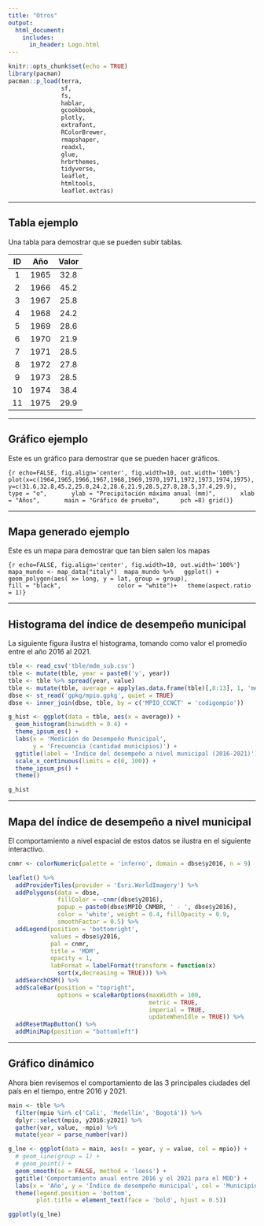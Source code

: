 ```yaml
---
title: "Otros"
output:
  html_document:
    includes:
      in_header: Logo.html
---
```


```{=html}
<style>
 .html-widget {
     margin: auto;
 }
 </style>
```

```r
knitr::opts_chunk$set(echo = TRUE)
library(pacman)
pacman::p_load(terra, 
               sf, 
               fs, 
               hablar, 
               gcookbook, 
               plotly, 
               extrafont, 
               RColorBrewer, 
               rmapshaper, 
               readxl, 
               glue, 
               hrbrthemes, 
               tidyverse, 
               leaflet, 
               htmltools, 
               leaflet.extras)
```

------------------------------------------------------------------------

## Tabla ejemplo

Una tabla para demostrar que se pueden subir tablas.

| ID  | Año  | Valor |
|:---:|:----:|:-----:|
|  1  | 1965 | 32.8  |
|  2  | 1966 | 45.2  |
|  3  | 1967 | 25.8  |
|  4  | 1968 | 24.2  |
|  5  | 1969 | 28.6  |
|  6  | 1970 | 21.9  |
|  7  | 1971 | 28.5  |
|  8  | 1972 | 27.8  |
|  9  | 1973 | 28.5  |
| 10  | 1974 | 38.4  |
| 11  | 1975 | 29.9  |

------------------------------------------------------------------------

## Gráfico ejemplo

Este es un gráfico para demostrar que se pueden hacer gráficos.

```{r echo=FALSE, fig.align='center', fig.width=10, out.width='100%'} plot(x=c(1964,1965,1966,1967,1968,1969,1970,1971,1972,1973,1974,1975),       y=c(31.6,32.8,45.2,25.8,24.2,28.6,21.9,28.5,27.8,28.5,37.4,29.9),      type = "o",       ylab = "Precipitación máxima anual (mm)",       xlab = "Años",       main = "Gráfico de prueba",      pch =8) grid()}
```

------------------------------------------------------------------------

## Mapa generado ejemplo

Este es un mapa para demostrar que tan bien salen los mapas

```{r echo=FALSE, fig.align='center', fig.width=10, out.width='100%'} mapa_mundo <- map_data("italy")  mapa_mundo %>%   ggplot() +   geom_polygon(aes( x= long, y = lat, group = group),                fill = "black",                color = "white")+   theme(aspect.ratio = 1)}
```

---

## Histograma del índice de desempeño municipal

La siguiente figura ilustra el histograma, tomando como valor el promedio entre el año 2016 al 2021.

```r
tble <- read_csv('tble/mdm_sub.csv')
tble <- mutate(tble, year = paste0('y', year))
tble <- tble %>% spread(year, value)
tble <- mutate(tble, average = apply(as.data.frame(tble)[,8:13], 1, 'mean'))
dbse <- st_read('gpkg/mpio.gpkg', quiet = TRUE)
dbse <- inner_join(dbse, tble, by = c('MPIO_CCNCT' = 'codigompio'))
```

```r
g_hist <- ggplot(data = tble, aes(x = average)) + 
  geom_histogram(binwidth = 0.4) + 
  theme_ipsum_es() + 
  labs(x = 'Medición de Desempeño Municipal', 
       y = 'Frecuencia (cantidad municipios)') + 
  ggtitle(label = 'Índice del desempeño a nivel municipal (2016-2021)') + 
  scale_x_continuous(limits = c(0, 100)) +
  theme_ipsum_ps() + 
  theme()
```

```r
g_hist
```

------------------------------------------------------------------------

## Mapa del índice de desempeño a nivel municipal

El comportamiento a nivel espacial de estos datos se ilustra en el siguiente interactivo.

```r
cnmr <- colorNumeric(palette = 'inferno', domain = dbse$y2016, n = 9)

leaflet() %>% 
  addProviderTiles(provider = 'Esri.WorldImagery') %>% 
  addPolygons(data = dbse, 
              fillColor = ~cnmr(dbse$y2016), 
              popup = paste0(dbse$MPIO_CNMBR, ' - ', dbse$y2016),
              color = 'white', weight = 0.4, fillOpacity = 0.9, 
              smoothFactor = 0.5) %>% 
  addLegend(position = 'bottomright', 
            values = dbse$y2016, 
            pal = cnmr, 
            title = 'MDM', 
            opacity = 1,
            labFormat = labelFormat(transform = function(x) 
              sort(x,decreasing = TRUE))) %>% 
  addSearchOSM() %>% 
  addScaleBar(position = "topright",
              options = scaleBarOptions(maxWidth = 100, 
                                        metric = TRUE, 
                                        imperial = TRUE, 
                                        updateWhenIdle = TRUE)) %>% 
  addResetMapButton() %>% 
  addMiniMap(position = "bottomleft")
```

------------------------------------------------------------------------

## Gráfico dinámico

Ahora bien revisemos el comportamiento de las 3 principales ciudades del país en el tiempo, entre 2016 y 2021.

```r
main <- tble %>% 
  filter(mpio %in% c('Cali', 'Medellín', 'Bogotá')) %>% 
  dplyr::select(mpio, y2016:y2021) %>% 
  gather(var, value, -mpio) %>%
  mutate(year = parse_number(var))

g_lne <- ggplot(data = main, aes(x = year, y = value, col = mpio)) + 
  # geom_line(group = 1) +
  # geom_point() +
  geom_smooth(se = FALSE, method = 'loess') + 
  ggtitle('Comportamiento anual entre 2016 y el 2021 para el MDD') +
  labs(x = 'Año', y = 'Índice de desempeño municipal', col = 'Municipio') +
  theme(legend.position = 'bottom', 
        plot.title = element_text(face = 'bold', hjust = 0.5))
```

```r
ggplotly(g_lne)
```
